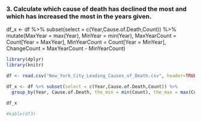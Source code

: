 
### 3. Calculate which cause of death has declined the most and which has increased the most in the years given.

df_x <- df %>% subset(select = c(Year,Cause.of.Death,Count)) %>%
  mutate(MaxYear = max(Year), MinYear = min(Year), MaxYearCount = Count[Year = MaxYear], MinYearCount = Count[Year = MinYear], ChangeCount = MaxYearCount - MinYearCount)


```r
library(dplyr)
library(knitr)

df <- read.csv("New_York_City_Leading_Causes_of_Death.csv", header=TRUE, sep=",")

df_x <- df %>% subset(select = c(Year,Cause.of.Death,Count)) %>%
  group_by(Year, Cause.of.Death, the_min = min(Count), the_max = max(Count), the_diff = (the_max - the_min)) %>% count(Year, Cause.of.Death, max(the_diff))

df_x

#kable(df3)
```